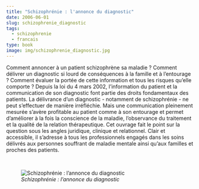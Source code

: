 ```yaml
---
title: "Schizophrénie : l'annonce du diagnostic"
date: 2006-06-01
slug: schizophrenie_diagnostic
tags:
  - schizophrenie
  - francais
type: book
image: img/schizophrenie_diagnostic.jpg
---
```


Comment annoncer à un patient schizophrène sa maladie ?
Comment délivrer un diagnostic si lourd de conséquences à la famille et à l'entourage ?
Comment évaluer la portée de cette information et tous les risques qu'elle comporte ? 
Depuis la loi du 4 mars 2002, l'information du patient et la communication de son diagnostic font partie des droits fondamentaux des patients. 
La délivrance d'un diagnostic - notamment de schizophrénie - ne peut s'effectuer de manière irréfléchie.
Mais une communication pleinement mesurée s'avère profitable au patient comme à son entourage et permet d'améliorer à la fois la conscience de la maladie, l'observance du traitement et la qualité de la relation thérapeutique. 
Cet ouvrage fait le point sur la question sous les angles juridique, clinique et relationnel.
Clair et accessible, il s'adresse à tous les professionnels engagés dans les soins délivrés aux personnes souffrant de maladie mentale ainsi qu'aux familles et proches des patients.

<br>

![_Schizophrénie : l'annonce du diagnostic_](img/schizophrenie_diagnostic.jpg)
